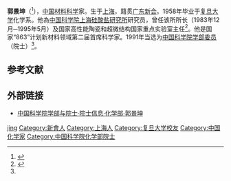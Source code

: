'''郭景坤'''（{{bd|1933年|11月21日|2021年|8月17日|catIdx=Guo}}<ref name=":0">{{Cite web|title=沉痛悼念并深切缅怀郭景坤院士|url=http://www.sic.cas.cn/xwzx/tpxw/202108/t20210818_6157816.html|access-date=2021-08-17|date=2021-08-17|publisher=中国科学院上海硅酸盐研究所|language=zh}}</ref>），[[中国|中国]][[材料科学|材料科学]]家。生于[[上海|上海]]，籍贯[[广东|广东]][[新会|新会]]。1958年毕业于[[复旦大学|复旦大学]]化学系。他為[[中国科学院上海硅酸盐研究所|中国科学院上海硅酸盐研究所]]研究员，曾任该所所长（1983年12月─1995年5月）及国家高性能陶瓷和超微结构国家重点实验室主任<ref>{{Cite web|title=郭景坤|url=http://www.sic.cas.cn/gkjj/lrld/gjk/|access-date=2021-08-17|work=[[中国科学院上海硅酸盐研究所|中国科学院上海硅酸盐研究所]]|language=zh}}</ref>。他是国家“863”计划新材料领域第二届首席科学家。1991年当选为[[中国科学院学部委员|中国科学院学部委员]]（院士）<ref name=":0" />。

==参考文献==
{{Reflist}}

== 外部链接 ==
*[https://web.archive.org/web/20120427015018/http://sourcedb.cas.cn/sourcedb_ad_cas/zw2/ysxx/hxb/ 中国科学院学部与院士·院士信息·化学部·郭景坤]
{{中国科学院化学部院士}}
{{normdaten}}
{{DEFAULTSORT:guo jingkun}}
[[Category:郭姓|jing]]
[[Category:新會人|Category:新會人]]
[[Category:上海人|Category:上海人]]
[[Category:复旦大学校友|Category:复旦大学校友]]
[[Category:中国化学家|Category:中国化学家]]
[[Category:中国科学院化学部院士|Category:中国科学院化学部院士]]
{{中国科学家小作品}}